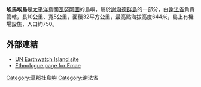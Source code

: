 '''埃馬埃島'''是[[太平洋|太平洋]]島國[[瓦努阿圖|瓦努阿圖]]的島嶼，屬於[[謝潑德群島|謝潑德群島]]的一部分，由[[謝法省|謝法省]]負責管轄，長10公里、寬5公里，面積32平方公里，最高點海拔高度644米，島上有機場設施，人口約750。

==外部連結==
*[http://islands.unep.ch/ILT.htm#1301 UN Earthwatch Island site]{{WebCite|url=https://www.webcitation.org/69VRBN24Z?url=http://islands.unep.ch/ILT.htm#1301 |date=20120729001435 |dateformat=iso }}
*[http://www.ethnologue.com/show_language.asp?code=mmw Ethnologue page for Emae] {{Wayback|url=http://www.ethnologue.com/show_language.asp?code=mmw |date=20121002125105 }}

{{Vanuatu-geo-stub}}
[[Category:萬那杜島嶼|Category:萬那杜島嶼]]
[[Category:谢法省|Category:谢法省]]